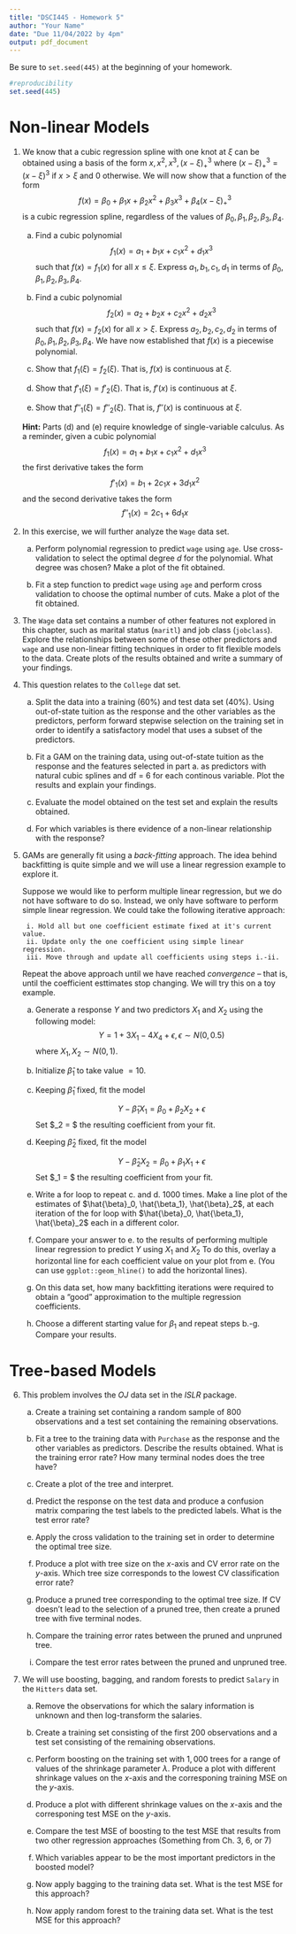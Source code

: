 ```yaml
---
title: "DSCI445 - Homework 5"
author: "Your Name"
date: "Due 11/04/2022 by 4pm"
output: pdf_document
---
```


Be sure to `set.seed(445)` at the beginning of your homework. 

```r
#reproducibility
set.seed(445)
```

# Non-linear Models

1. We know that a cubic regression spline with one knot at $\xi$ can be obtained using a basis of the form $x, x^2, x^3, (x - \xi)^3_+$ where $(x - \xi)^3_+ = (x - \xi)^3$ if $x > \xi$ and $0$ otherwise. We will now show that a function of the form
$$
f(x) = \beta_0 + \beta_1 x + \beta_2 x^2 + \beta_3 x^3 + \beta_4(x - \xi)^3_+
$$
is a cubic regression spline, regardless of the values of $\beta_0, \beta_1, \beta_2, \beta_3, \beta_4$.

    a) Find a cubic polynomial
        $$
        f_1(x) = a_1 + b_1 x + c_1 x^2 + d_1 x^3
        $$
        such that $f(x) = f_1(x)$ for all $x \le \xi$. Express $a_1, b_1, c_1, d_1$ in terms of $\beta_0, \beta_1, \beta_2, \beta_3, \beta_4$.
        
    b) Find a cubic polynomial
        $$
        f_2(x) = a_2 + b_2 x + c_2 x^2 + d_2 x^3
        $$
        such that $f(x) = f_2(x)$ for all $x > \xi$. Express $a_2, b_2, c_2, d_2$ in terms of $\beta_0, \beta_1, \beta_2, \beta_3, \beta_4$. We have now established that $f(x)$ is a piecewise polynomial.
        
    c) Show that $f_1(\xi) = f_2(\xi)$. That is, $f(x)$ is continuous at $\xi$.
    
    d) Show that $f'_1(\xi) = f'_2(\xi)$. That is, $f'(x)$ is continuous at $\xi$.
    
    e) Show that $f''_1(\xi) = f''_2(\xi)$. That is, $f''(x)$ is continuous at $\xi$.
    
    **Hint:** Parts (d) and (e) require knowledge of single-variable calculus. As a reminder, given a cubic polynomial
        $$
        f_1(x) = a_1 + b_1 x + c_1 x^2 + d_1 x^3
        $$
        the first derivative takes the form
        $$
        f'_1(x) = b_1 + 2c_1 x + 3d_1 x^2
        $$
        and the second derivative takes the form
        $$
        f''_1(x) = 2c_1 + 6d_1 x
        $$
    
2. In this exercise, we will further analyze the `Wage` data set.
    
    a) Perform polynomial regression to predict `wage` using `age`. Use cross-validation to select the optimal degree $d$ for the polynomial. What degree was chosen? Make a plot of the fit obtained.
        
    b) Fit a step function to predict `wage` using `age` and perform cross validation to choose the optimal number of cuts. Make a plot of the fit obtained.
        
3. The `Wage` data set contains a number of other features not explored in this chapter, such as marital status (`maritl`) and job class (`jobclass`). Explore the relationships between some of these other predictors and `wage` and use non-linear fitting techniques in order to fit flexible models to the data. Create plots of the results obtained and write a summary of your findings.
     
4. This question relates to the `College` dat set. 
    
    a) Split the data into a training (60%) and test data set (40%). Using out-of-state tuition as the response and the other variables as the predictors, perform forward stepwise selection on the training set in order to identify a satisfactory model that uses a subset of the predictors.
        
    b) Fit a GAM on the training data, using out-of-state tuition as the response and the features selected in part a. as predictors with natural cubic splines and df = 6 for each continous variable. Plot the results and explain your findings.
        
    c) Evaluate the model obtained on the test set and explain the results obtained.
        
    d) For which variables is there evidence of a non-linear relationship with the response?
        
5. GAMs are generally fit using a *back-fitting* approach. The idea behind backfitting is quite simple and we will use a linear regression example to explore it.
    
    Suppose we would like to perform multiple linear regression, but we do not have software to do so. Instead, we only have software to perform simple linear regression. We could take the following iterative approach:
        
        i. Hold all but one coefficient estimate fixed at it's current value.
        ii. Update only the one coefficient using simple linear regression.
        iii. Move through and update all coefficients using steps i.-ii.
            
    Repeat the above approach until we have reached *convergence* -- that is, until the coefficient esttimates stop changing. We will try this on a toy example.
        
    a. Generate a response $Y$ and two predictors $X_1$ and $X_2$ using the following model:
        $$
        Y = 1 + 3X_1 - 4X_4 + \epsilon, \epsilon \sim N(0, 0.5)
        $$
        where $X_1, X_2 \sim N(0, 1)$.
        
    b. Initialize $\hat{\beta}_1$ to take value $= 10$.
    
    c. Keeping $\hat{\beta}_1$ fixed, fit the model
    
        $$
        Y - \hat{\beta}_1 X_1 = \beta_0 + \beta_2 X_2 + \epsilon
        $$
        Set $\hat{\beta}_2 = $ the resulting coefficient from your fit.
    
    d. Keeping $\hat{\beta}_2$ fixed, fit the model
    
        $$
        Y - \hat{\beta}_2 X_2 = \beta_0 + \beta_1 X_1 + \epsilon
        $$
        Set $\hat{\beta}_1 = $ the resulting coefficient from your fit.
        
    e. Write a for loop to repeat c. and d. 1000 times. Make a line plot of the estimates of $\hat{\beta}_0, \hat{\beta_1}, \hat{\beta}_2$, at each iteration of the for loop with $\hat{\beta}_0, \hat{\beta_1}, \hat{\beta}_2$ each in a different color.
    
    f. Compare your answer to e. to the results of performing multiple linear regression to predict $Y$ using $X_1$ and $X_2$ To do this, overlay a horizontal line for each coefficient value on your plot from e. (You can use `ggplot::geom_hline()` to add the horizontal lines).
    
    g. On this data set, how many backfitting iterations were required to obtain a "good" approximation to the multiple regression coefficients.
    
    h. Choose a different starting value for $\beta_1$ and repeat steps b.-g. Compare your results.


# Tree-based Models

6. This problem involves the $OJ$ data set in the $ISLR$ package.

    a. Create a training set containing a random sample of $800$ observations and a test set containing the remaining observations.
    
    b. Fit a tree to the training data with `Purchase` as the response and the other variables as predictors. Describe the results obtained. What is the training error rate? How many terminal nodes does the tree have?
    
    c. Create a plot of the tree and interpret.
    
    d. Predict the response on the test data and produce a confusion matrix comparing the test labels to the predicted labels. What is the test error rate?
    
    e. Apply the cross validation to the training set in order to determine the optimal tree size.
    
    f. Produce a plot with tree size on the $x$-axis and CV error rate on the $y$-axis. Which tree size corresponds to the lowest CV classification error rate?
    
    g. Produce a pruned tree corresponding to the optimal tree size. If CV doesn't lead to the selection of a pruned tree, then create a pruned tree with five terminal nodes.
    
    h. Compare the training error rates between the pruned and unpruned tree.
    
    i. Compare the test error rates between the pruned and unpruned tree.

7. We will use boosting, bagging, and random forests to predict `Salary` in the `Hitters` data set.

    a. Remove the observations for which the salary information is unknown and then log-transform the salaries.
    
    b. Create a training set consisting of the first $200$ observations and a test set consisting of the remaining observations.
    
    c. Perform boosting on the training set with $1,000$ trees for a range of values of the shrinkage parameter $\lambda$. Produce a plot with different shrinkage values on the $x$-axis and the corresponing training MSE on the $y$-axis.
    
    d. Produce a plot with different shrinkage values on the $x$-axis and the corresponing test MSE on the $y$-axis.
    
    e. Compare the test MSE of boosting to the test MSE that results from two other regression approaches (Something from Ch. 3, 6, or 7)
    
    f. Which variables appear to be the most important predictors in the boosted model?
    
    g. Now apply bagging to the training data set. What is the test MSE for this approach?
    
    h. Now apply random forest to the training data set. What is the test MSE for this approach?
